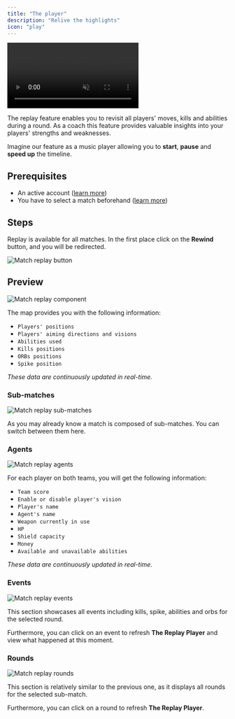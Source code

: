 ```yaml
---
title: "The player"
description: "Relive the highlights"
icon: "play"
---
```


<Frame>
    <video
        autoPlay
        muted
        loop
        playsInline
        className="w-full aspect-video"
        src="./images/the-player/presentation.mp4"
    ></video>
</Frame>

The replay feature enables you to revisit all players' moves, kills and abilities during a round.
As a coach this feature provides valuable insights into your players' strengths and weaknesses.

Imagine our feature as a music player allowing you to **start**, **pause** and **speed up** the timeline.

## Prerequisites

- An active account ([learn more](/get-started/setup))
- You have to select a match beforehand ([learn more](/core/match/root))

## Steps

Replay is available for all matches.
In the first place click on the **Rewind** button, and you will be redirected.

<Frame>
    <img
        src="./images/the-player/button.png"
        className="h-80"
        alt="Match replay button"
    />
</Frame>

## Preview

<Frame>
    <img
        src="./images/the-player/component.png"
        alt="Match replay component"
    />
</Frame>

The map provides you with the following information:
- `Players' positions`
- `Players' aiming directions and visions`
- `Abilities used`
- `Kills positions`
- `ORBs positions`
- `Spike position`

_These data are continuously updated in real-time._

### Sub-matches

<Frame>
    <img
        src="./images/the-player/sub-matches.png"
        alt="Match replay sub-matches"
    />
</Frame>

As you may already know a match is composed of sub-matches.
You can switch between them here.

### Agents

<Frame>
    <img
        src="./images/the-player/agents.png"
        alt="Match replay agents"
        className="h-96"
    />
</Frame>

For each player on both teams, you will get the following information:
- `Team score`
- `Enable or disable player's vision`
- `Player's name`
- `Agent's name`
- `Weapon currently in use`
- `HP`
- `Shield capacity`
- `Money`
- `Available and unavailable abilities`

_These data are continuously updated in real-time._

### Events

<Frame>
    <img
        src="./images/the-player/events.png"
        alt="Match replay events"
    />
</Frame>

This section showcases all events including kills, spike, abilities and orbs for the selected round.

Furthermore, you can click on an event to refresh **The Replay Player** and view what happened at this moment.

### Rounds

<Frame>
    <img
        src="./images/the-player/rounds.png"
        alt="Match replay rounds"
    />
</Frame>

This section is relatively similar to the previous one, as it displays all rounds for the selected sub-match.

Furthermore, you can click on a round to refresh **The Replay Player**.
